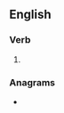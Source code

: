 ==English==

===Verb===
{{head|en|present participle}}

# {{present participle of|unseat|lang=en|nocat=1}}

===Anagrams===
* {{anagrams|en|a=aeginnstu|Saguntine|angustine|unteasing}}
